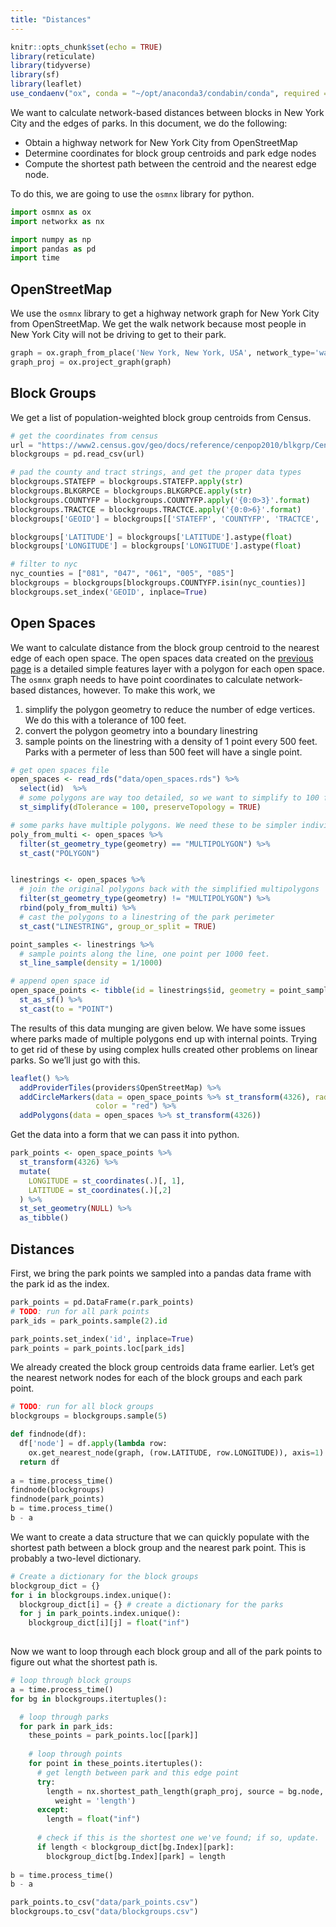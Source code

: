 ```yaml
---
title: "Distances"
---
```


```r
knitr::opts_chunk$set(echo = TRUE)
library(reticulate)
library(tidyverse)
library(sf)
library(leaflet)
use_condaenv("ox", conda = "~/opt/anaconda3/condabin/conda", required = TRUE)
```

We want to calculate network-based distances between blocks in New York City
and the edges of parks.  In this document, we do the following: 

  - Obtain a highway network for New York City from OpenStreetMap
  - Determine coordinates for block group centroids and park edge nodes
  - Compute the shortest path between the centroid and the nearest edge node.

To do this, we are going to use the `osmnx` library for  python.

```python
import osmnx as ox
import networkx as nx

import numpy as np
import pandas as pd
import time
```


## OpenStreetMap

We use the `osmnx` library to get a highway network graph for New York City from 
OpenStreetMap. We get the walk network because most people in New York City will
not be driving to get to their park.

```python
graph = ox.graph_from_place('New York, New York, USA', network_type='walk')
graph_proj = ox.project_graph(graph)
```



## Block Groups

We get a list of population-weighted block group centroids from Census.

```python
# get the coordinates from census
url = "https://www2.census.gov/geo/docs/reference/cenpop2010/blkgrp/CenPop2010_Mean_BG36.txt"
blockgroups = pd.read_csv(url)

# pad the county and tract strings, and get the proper data types
blockgroups.STATEFP = blockgroups.STATEFP.apply(str)
blockgroups.BLKGRPCE = blockgroups.BLKGRPCE.apply(str)
blockgroups.COUNTYFP = blockgroups.COUNTYFP.apply('{0:0>3}'.format)
blockgroups.TRACTCE = blockgroups.TRACTCE.apply('{0:0>6}'.format)
blockgroups['GEOID'] = blockgroups[['STATEFP', 'COUNTYFP', 'TRACTCE', 'BLKGRPCE']].apply(lambda x: ''.join(x), axis = 1)

blockgroups['LATITUDE'] = blockgroups['LATITUDE'].astype(float)
blockgroups['LONGITUDE'] = blockgroups['LONGITUDE'].astype(float)

# filter to nyc
nyc_counties = ["081", "047", "061", "005", "085"]
blockgroups = blockgroups[blockgroups.COUNTYFP.isin(nyc_counties)]
blockgroups.set_index('GEOID', inplace=True)
```


## Open Spaces

We want to calculate distance from the block group centroid to the nearest
edge of each open space. The open spaces data created on the 
[previous page](02_parks_data.html) is a detailed simple features layer with a
polygon for each open space. The `osmnx` graph needs to have point coordinates 
to calculate network-based distances, however. To make this work, we 

 1. simplify the polygon geometry to reduce the number of edge vertices. We do this
 with a tolerance of 100 feet.
 2. convert the polygon geometry into a boundary linestring
 3. sample points on the linestring with a density of 1 point every 500 feet. Parks
 with a permeter of less than 500 feet will have a single point.


```r
# get open spaces file
open_spaces <- read_rds("data/open_spaces.rds") %>%
  select(id)  %>%
  # some polygons are way too detailed, so we want to simplify to 100 foot resolution
  st_simplify(dTolerance = 100, preserveTopology = TRUE)

# some parks have multiple polygons. We need these to be simpler individual features 
poly_from_multi <- open_spaces %>%
  filter(st_geometry_type(geometry) == "MULTIPOLYGON") %>%
  st_cast("POLYGON")


linestrings <- open_spaces %>%
  # join the original polygons back with the simplified multipolygons
  filter(st_geometry_type(geometry) != "MULTIPOLYGON") %>%
  rbind(poly_from_multi) %>%
  # cast the polygons to a linestring of the park perimeter
  st_cast("LINESTRING", group_or_split = TRUE) 

point_samples <- linestrings %>%
  # sample points along the line, one point per 1000 feet.
  st_line_sample(density = 1/1000) 

# append open space id
open_space_points <- tibble(id = linestrings$id, geometry = point_samples) %>%
  st_as_sf() %>%
  st_cast(to = "POINT")
```

The results of this data munging are given below. We have some issues where parks 
made of multiple polygons end up with internal points. Trying to get rid of these
by using complex hulls created other problems on linear parks. So we'll just go
with this.

```r
leaflet() %>%
  addProviderTiles(providers$OpenStreetMap) %>%
  addCircleMarkers(data = open_space_points %>% st_transform(4326), radius = 0.001,
                   color = "red") %>%
  addPolygons(data = open_spaces %>% st_transform(4326))
```

Get the data into a form that we can pass it into python.

```r
park_points <- open_space_points %>%
  st_transform(4326) %>%
  mutate(
    LONGITUDE = st_coordinates(.)[, 1],
    LATITUDE = st_coordinates(.)[,2]
  ) %>%
  st_set_geometry(NULL) %>%
  as_tibble()
```

## Distances

First, we bring the park points we sampled into a pandas data frame with
the park id as the index.
```python
park_points = pd.DataFrame(r.park_points)
# TODO: run for all park points
park_ids = park_points.sample(2).id

park_points.set_index('id', inplace=True)
park_points = park_points.loc[park_ids]

```

We already created the block group centroids data frame earlier. Let's get the
nearest network nodes for each of the block groups and each park point.

```python
# TODO: run for all block groups
blockgroups = blockgroups.sample(5)

def findnode(df):
  df['node'] = df.apply(lambda row: 
    ox.get_nearest_node(graph, (row.LATITUDE, row.LONGITUDE)), axis=1)
  return df
  
a = time.process_time()
findnode(blockgroups)
findnode(park_points)
b = time.process_time()
b - a
```

We want to create a data structure that we can quickly populate with the 
shortest path between a block group and the nearest park point. This is 
probably a two-level dictionary.

```python
# Create a dictionary for the block groups
blockgroup_dict = {}
for i in blockgroups.index.unique():
  blockgroup_dict[i] = {} # create a dictionary for the parks
  for j in park_points.index.unique():
    blockgroup_dict[i][j] = float("inf")
    
```


Now we want to loop through each block group and all of the park points to figure
out what the shortest path is.

```python
# loop through block groups
a = time.process_time()
for bg in blockgroups.itertuples():

  # loop through parks
  for park in park_ids:
    these_points = park_points.loc[[park]]
    
    # loop through points
    for point in these_points.itertuples():
      # get length between park and this edge point
      try:
        length = nx.shortest_path_length(graph_proj, source = bg.node, target=point.node,
          weight = 'length')
      except:
        length = float("inf")
      
      # check if this is the shortest one we've found; if so, update.
      if length < blockgroup_dict[bg.Index][park]:
        blockgroup_dict[bg.Index][park] = length
        
b = time.process_time()
b - a 
```


```python
park_points.to_csv("data/park_points.csv")
blockgroups.to_csv("data/blockgroups.csv")
```

